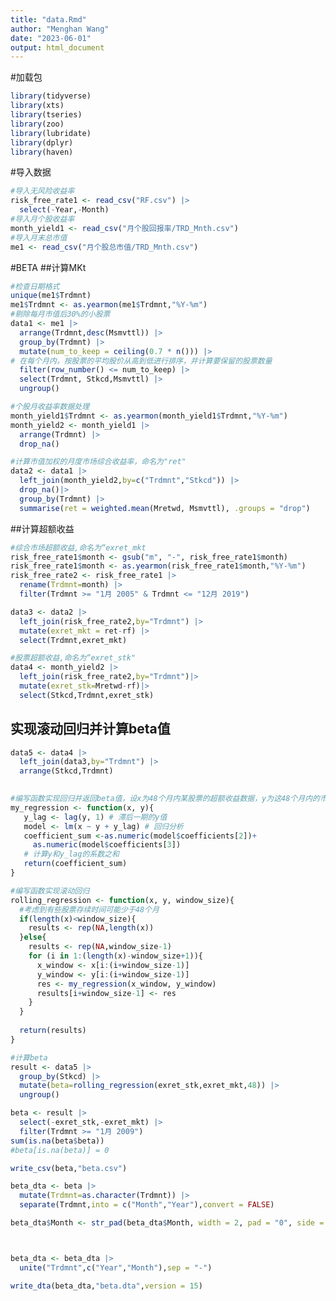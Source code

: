 ```yaml
---
title: "data.Rmd"
author: "Menghan Wang"
date: "2023-06-01"
output: html_document
---
```

#加载包
```r
library(tidyverse)
library(xts)
library(tseries)
library(zoo)
library(lubridate)
library(dplyr)
library(haven)

```


#导入数据
```r
#导入无风险收益率
risk_free_rate1 <- read_csv("RF.csv") |>
  select(-Year,-Month)
#导入月个股收益率
month_yield1 <- read_csv("月个股回报率/TRD_Mnth.csv")
#导入月末总市值
me1 <- read_csv("月个股总市值/TRD_Mnth.csv")
```


#BETA
##计算MKt
```r
#检查日期格式
unique(me1$Trdmnt)
me1$Trdmnt <- as.yearmon(me1$Trdmnt,"%Y-%m")
#剔除每月市值后30%的小股票
data1 <- me1 |>
  arrange(Trdmnt,desc(Msmvttl)) |>
  group_by(Trdmnt) |>
  mutate(num_to_keep = ceiling(0.7 * n())) |>
# 在每个月内，按股票的平均股价从高到低进行排序，并计算要保留的股票数量
  filter(row_number() <= num_to_keep) |>
  select(Trdmnt, Stkcd,Msmvttl) |>
  ungroup()
```

```r
#个股月收益率数据处理
month_yield1$Trdmnt <- as.yearmon(month_yield1$Trdmnt,"%Y-%m")
month_yield2 <- month_yield1 |>
  arrange(Trdmnt) |>
  drop_na()
```

```r
#计算市值加权的月度市场综合收益率，命名为"ret"
data2 <- data1 |>
  left_join(month_yield2,by=c("Trdmnt","Stkcd")) |>
  drop_na()|>
  group_by(Trdmnt) |>
  summarise(ret = weighted.mean(Mretwd, Msmvttl), .groups = "drop")
```


##计算超额收益
```r
#综合市场超额收益,命名为“exret_mkt
risk_free_rate1$month <- gsub("m", "-", risk_free_rate1$month)
risk_free_rate1$month <- as.yearmon(risk_free_rate1$month,"%Y-%m")
risk_free_rate2 <- risk_free_rate1 |>
  rename(Trdmnt=month) |>
  filter(Trdmnt >= "1月 2005" & Trdmnt <= "12月 2019")

data3 <- data2 |>
  left_join(risk_free_rate2,by="Trdmnt") |>
  mutate(exret_mkt = ret-rf) |>
  select(Trdmnt,exret_mkt)

```


```r
#股票超额收益,命名为“exret_stk"
data4 <- month_yield2 |>
  left_join(risk_free_rate2,by="Trdmnt")|>
  mutate(exret_stk=Mretwd-rf)|>
  select(Stkcd,Trdmnt,exret_stk)
```


## 实现滚动回归并计算beta值

```r
data5 <- data4 |>
  left_join(data3,by="Trdmnt") |>
  arrange(Stkcd,Trdmnt)
  
```


```r
#编写函数实现回归并返回beta值，设x为48个月内某股票的超额收益数据，y为这48个月内的市场超额收益数据
my_regression <- function(x, y){
   y_lag <- lag(y, 1) # 滞后一期的y值
   model <- lm(x ~ y + y_lag) # 回归分析
   coefficient_sum <-as.numeric(model$coefficients[2])+
     as.numeric(model$coefficients[3])
   # 计算y和y_lag的系数之和
   return(coefficient_sum)
}
```


```r
#编写函数实现滚动回归
rolling_regression <- function(x, y, window_size){
  #考虑到有些股票存续时间可能少于48个月
  if(length(x)<window_size){
    results <- rep(NA,length(x))
  }else{
    results <- rep(NA,window_size-1)
    for (i in 1:(length(x)-window_size+1)){
      x_window <- x[i:(i+window_size-1)]
      y_window <- y[i:(i+window_size-1)]
      res <- my_regression(x_window, y_window)
      results[i+window_size-1] <- res
    }
  }
  
  return(results)
}
```


```r

#计算beta
result <- data5 |>
  group_by(Stkcd) |>
  mutate(beta=rolling_regression(exret_stk,exret_mkt,48)) |>
  ungroup()

```


```r
beta <- result |>
  select(-exret_stk,-exret_mkt) |>
  filter(Trdmnt >= "1月 2009")
sum(is.na(beta$beta))
#beta[is.na(beta)] = 0

write_csv(beta,"beta.csv")

```

```r
beta_dta <- beta |>
  mutate(Trdmnt=as.character(Trdmnt)) |>
  separate(Trdmnt,into = c("Month","Year"),convert = FALSE)

beta_dta$Month <- str_pad(beta_dta$Month, width = 2, pad = "0", side = "left")



beta_dta <- beta_dta |>
  unite("Trdmnt",c("Year","Month"),sep = "-")

write_dta(beta_dta,"beta.dta",version = 15)
```

